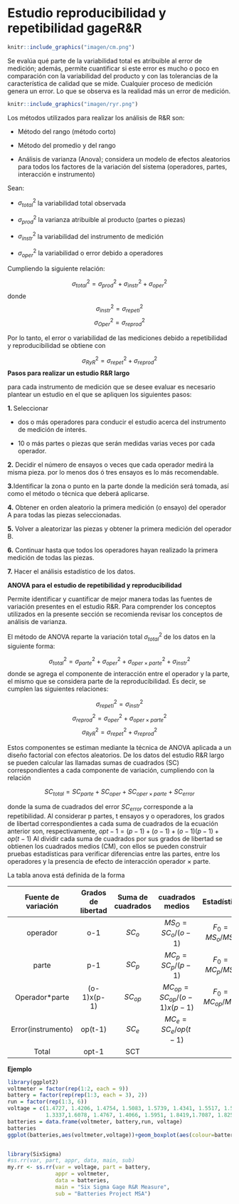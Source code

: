 
# Estudio reproducibilidad y repetibilidad gageR&R


```r
knitr::include_graphics("imagen/cm.png")
```



Se evalúa qué parte de la variabilidad total  es atribuible al error de medición; además, permite cuantificar si este error es mucho o poco en comparación con la variabilidad del producto y con las tolerancias de la característica de calidad que se mide. Cualquier proceso de medición genera un error. Lo que se observa es la realidad más un error de medición.



```r
knitr::include_graphics("imagen/ryr.png")
```






Los métodos utilizados para realizar los análisis de R&R son:

- Método del rango (método corto)

- Método del promedio y del rango

- Análisis de varianza (Anova); considera un modelo de efectos aleatorios para todos los factores de la variación del sistema (operadores, partes, interacción e instrumento)



Sean:

- $σ^2_{total}$  la variabilidad total observada

- $σ^2_{prod}$ la varianza atribuible al producto (partes o piezas)

- $σ^2_{instr}$ la variabilidad  del instrumento de medición

- $σ^2_{oper}$ la variabilidad o error debido a operadores


Cumpliendo la siguiente relación:


$$σ^2_{total}=σ^2_{prod}+σ^2_{instr}+σ^2_{oper}$$
donde
$$σ^2_{instr}=σ^2_{repeti}$$
$$σ^2_{Oper}=σ^2_{reprod}$$ 


Por lo tanto, el error o variabilidad de las mediciones debido a repetibilidad y reproducibilidad se obtiene con


$$σ^2_{RyR}=σ^2_{repet}+σ^2_{reprod}$$
**Pasos para realizar un estudio R&R largo**

para cada instrumento de medición que se desee evaluar es necesario plantear un estudio en el que se apliquen los siguientes pasos:

**1. ** Seleccionar 


   - dos o más operadores para conducir el estudio acerca del instrumento de medición de interés.
   
   
   - 10 o más partes o piezas que serán medidas varias veces por cada operador. 

**2.** Decidir el número de ensayos o veces que cada operador medirá la misma pieza.  por lo menos dos ó tres ensayos  es lo más recomendable.

**3.**Identificar la zona o punto en la parte donde la medición será tomada, así como el método o técnica que deberá aplicarse.

**4.** Obtener en orden aleatorio la primera medición (o ensayo) del operador A para todas las piezas seleccionadas.

**5.** Volver a aleatorizar las piezas y obtener la primera medición del operador B.

**6.** Continuar hasta que todos los operadores hayan realizado la primera medición de todas las piezas.

**7.** Hacer el análisis estadístico de los datos.


**ANOVA para el estudio de repetibilidad y reproducibilidad**

Permite identificar y cuantificar de mejor manera todas las fuentes de variación presentes en el estudio R&R. Para comprender los conceptos utilizados en la presente sección se recomienda revisar los conceptos de análisis de varianza.

El método de ANOVA  reparte la variación total $σ^2_{total}$ de los datos en la siguiente forma:

$$σ^2_{total}=σ^2_{parte}+σ^2_{oper}+σ^2_{oper×parte}+σ^2_{instr}$$
donde se agrega el componente de interacción entre el operador y la parte, el mismo que se considera parte de la reproducibilidad. Es decir, se cumplen las siguientes relaciones:

$$σ^2_{repeti}=σ^2_{instr}$$
$$σ^2_{reprod} = σ^2_{oper} + σ^2_{oper × parte}$$
$$σ^2_{RyR}=σ^2_{repet}+σ^2_{reprod}$$


 Estos componentes se estiman mediante la técnica de
ANOVA aplicada a un diseño factorial con efectos aleatorios.
De los datos del estudio R&R largo se pueden calcular las llamadas sumas de cuadrados (SC) correspondientes a cada componente de variación, cumpliendo con la relación

$$ SC_{total}=SC_{parte}+SC_{oper}+SC_{oper×parte}+ SC_{error}$$


donde la suma de cuadrados del error $SC_{error}$ corresponde a la repetibilidad. Al considerar p partes, t ensayos y o operadores, los grados de libertad correspondientes a cada suma de cuadrados de la ecuación anterior son, respectivamente,
$opt − 1 = (p − 1) + (o − 1) + (o − 1)( p − 1) + op(t − 1)$
Al dividir cada suma de cuadrados por sus grados de libertad se obtienen los cuadrados medios (CM),  con ellos se pueden construir pruebas estadísticas para verificar diferencias entre las partes, entre los operadores y la presencia de efecto de interacción operador × parte.

La tabla anova está definida de la forma


|Fuente de variación|Grados de libertad|Suma de cuadrados|cuadrados medios |Estadístico|Valor p|
|:-----------------:|:----------------:|:---------------:|:----------------:|:-----------------------:|
|operador |o-1  |$SC_o$ |$MS_O=SC_o/(o-1)$|$F_0=MS_o/MSE$|$P(f_{a-1,N-a}>F_0)$|
|parte    |p-1  |$SC_p$ |$MC_p=SC_p/(p-1)$|$F_0=MC_p/MSE$|$P(f_{a-1,N-a}>F_0)$|
|Operador*parte| (o-1)x(p-1)|$SC_{op}$|$MC_{op}=SC_{op}/(o-1)x(p-1)$|$F_0=MC_{op}/MSE$|$P(f_{a-1,N-a}>F_0)$|
|Error(instrumento)   |op(t-1) |$SC_e$     |$MC_e=SC_e/op(t-1)$|             |                    |
|Total               |opt-1               |SCT     |               |             |                    |

**Ejemplo**




```r
library(ggplot2)
voltmeter = factor(rep(1:2, each = 9))
battery = factor(rep(rep(1:3, each = 3), 2))
run = factor(rep(1:3, 6))
voltage = c(1.4727, 1.4206, 1.4754, 1.5083, 1.5739, 1.4341, 1.5517, 1.5483, 1.4614, 
            1.3337,1.6078, 1.4767, 1.4066, 1.5951, 1.8419,1.7087, 1.8259, 1.5444)
batteries = data.frame(voltmeter, battery,run, voltage)
batteries
ggplot(batteries,aes(voltmeter,voltage))+geom_boxplot(aes(colour=battery))


library(SixSigma)
#ss.rr(var, part, appr, data, main, sub)
my.rr <- ss.rr(var = voltage, part = battery,
               appr = voltmeter,
               data = batteries,
               main = "Six Sigma Gage R&R Measure",
               sub = "Batteries Project MSA")





```




